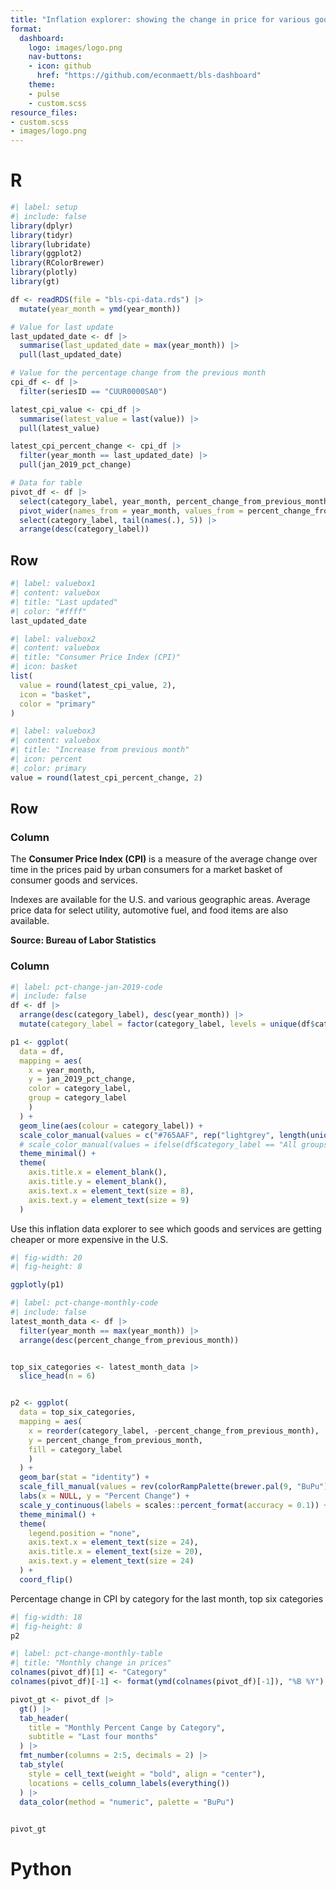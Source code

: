 ```yaml
---
title: "Inflation explorer: showing the change in price for various goods and services"
format:
  dashboard: 
    logo: images/logo.png
    nav-buttons:
    - icon: github
      href: "https://github.com/econmaett/bls-dashboard"
    theme: 
    - pulse
    - custom.scss
resource_files:
- custom.scss
- images/logo.png
---
```


# R

```r
#| label: setup
#| include: false
library(dplyr)
library(tidyr)
library(lubridate)
library(ggplot2)
library(RColorBrewer)
library(plotly)
library(gt)

df <- readRDS(file = "bls-cpi-data.rds") |> 
  mutate(year_month = ymd(year_month))

# Value for last update
last_updated_date <- df |> 
  summarise(last_updated_date = max(year_month)) |> 
  pull(last_updated_date)

# Value for the percentage change from the previous month
cpi_df <- df |> 
  filter(seriesID == "CUUR0000SA0")

latest_cpi_value <- cpi_df |> 
  summarise(latest_value = last(value)) |> 
  pull(latest_value)

latest_cpi_percent_change <- cpi_df |> 
  filter(year_month == last_updated_date) |> 
  pull(jan_2019_pct_change)

# Data for table
pivot_df <- df |> 
  select(category_label, year_month, percent_change_from_previous_month) |> 
  pivot_wider(names_from = year_month, values_from = percent_change_from_previous_month) %>%
  select(category_label, tail(names(.), 5)) |> 
  arrange(desc(category_label))
```

## Row {height=20%}

```r
#| label: valuebox1
#| content: valuebox
#| title: "Last updated"
#| color: "#ffff"
last_updated_date
```


```r
#| label: valuebox2
#| content: valuebox
#| title: "Consumer Price Index (CPI)"
#| icon: basket
list(
  value = round(latest_cpi_value, 2),
  icon = "basket",
  color = "primary"
)
```


```r
#| label: valuebox3
#| content: valuebox
#| title: "Increase from previous month"
#| icon: percent
#| color: primary
value = round(latest_cpi_percent_change, 2)
```


## Row {height=80%}

### Column {width=20%}

The **Consumer Price Index (CPI)** is a measure of the average change over time in the prices paid by urban consumers for a market basket of consumer goods and services. 

Indexes are available for the U.S. and various geographic areas. Average price data for select utility, automotive fuel, and food items are also available.

**Source: Bureau of Labor Statistics**

### Column {.tabset width=80%}

```r
#| label: pct-change-jan-2019-code
#| include: false
df <- df |> 
  arrange(desc(category_label), desc(year_month)) |> 
  mutate(category_label = factor(category_label, levels = unique(df$category_label)))

p1 <- ggplot(
  data = df, 
  mapping = aes(
    x = year_month, 
    y = jan_2019_pct_change,
    color = category_label,
    group = category_label
    )
  ) +
  geom_line(aes(colour = category_label)) +
  scale_color_manual(values = c("#765AAF", rep("lightgrey", length(unique(df$category_label)) -1))) +
  # scale_color_manual(values = ifelse(df$category_label == "All groups CPI", "#765AAF", "lightgrey")) +
  theme_minimal() +
  theme(
    axis.title.x = element_blank(),
    axis.title.y = element_blank(),
    axis.text.x = element_text(size = 8),
    axis.text.y = element_text(size = 9)
  )
```


::: {.card title="Percentage change since Jan 2019"}

Use this inflation data explorer to see which goods and services are getting cheaper or more expensive in the U.S.

```r
#| fig-width: 20
#| fig-height: 8

ggplotly(p1)
```

:::


```r
#| label: pct-change-monthly-code
#| include: false
latest_month_data <- df |> 
  filter(year_month == max(year_month)) |> 
  arrange(desc(percent_change_from_previous_month))


top_six_categories <- latest_month_data |> 
  slice_head(n = 6)


p2 <- ggplot(
  data = top_six_categories,
  mapping = aes(
    x = reorder(category_label, -percent_change_from_previous_month),
    y = percent_change_from_previous_month,
    fill = category_label
    )
  ) +
  geom_bar(stat = "identity") +
  scale_fill_manual(values = rev(colorRampPalette(brewer.pal(9, "BuPu"))(6))) +
  labs(x = NULL, y = "Percent Change") +
  scale_y_continuous(labels = scales::percent_format(accuracy = 0.1)) +
  theme_minimal() +
  theme(
    legend.position = "none",
    axis.text.x = element_text(size = 24),
    axis.title.x = element_text(size = 20),
    axis.text.y = element_text(size = 24)
  ) +
  coord_flip()
```


::: {.card title="Last month's top 6"}
Percentage change in CPI by category for the last month, top six categories

```r
#| fig-width: 18
#| fig-height: 8
p2
```


:::


```r
#| label: pct-change-monthly-table
#| title: "Monthly change in prices"
colnames(pivot_df)[1] <- "Category"
colnames(pivot_df)[-1] <- format(ymd(colnames(pivot_df)[-1]), "%B %Y")

pivot_gt <- pivot_df |> 
  gt() |> 
  tab_header(
    title = "Monthly Percent Cange by Category",
    subtitle = "Last four months"
  ) |> 
  fmt_number(columns = 2:5, decimals = 2) |> 
  tab_style(
    style = cell_text(weight = "bold", align = "center"),
    locations = cells_column_labels(everything())
  ) |> 
  data_color(method = "numeric", palette = "BuPu")
  

pivot_gt
```

# Python
